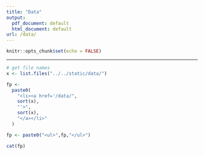 ```yaml
---
title: "Data"
output:
  pdf_document: default
  html_document: default
url: /data/
---
```


```r
knitr::opts_chunk$set(echo = FALSE)
```

<!-- <p class="lead">Lorem ipsum dolor sit amet, consectetur adipiscing elit, sed do eiusmod tempor incididunt ut labore et dolore magna aliqua. Ut enim ad minim veniam, quis nostrud exercitation ullamco laboris nisi ut aliquip ex ea commodo consequat. Duis aute irure dolor in reprehenderit in voluptate velit esse cillum dolore eu fugiat nulla pariatur. Excepteur sint occaecat cupidatat non proident, sunt in culpa qui officia deserunt mollit anim id est laborum.
</p> -->

---

```r
# get file names
x <- list.files("../../static/data/")

fp <- 
  paste0(
    "<li><a href='/data/",
    sort(x),
    "'>",
    sort(x),
    "</a></li>"
  )

fp <- paste0("<ul>",fp,"</ul>")

cat(fp)
```

